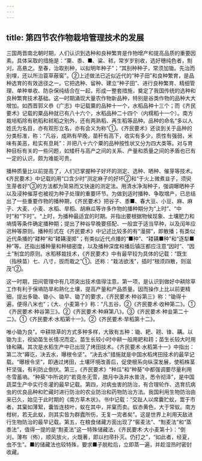 ```yaml
---
---
---
```

title: 第四节农作物栽培管理技术的发展
---



三国两晋南北朝时期，人们认识到选种和良种繁育是作物增产和提高品质的重要因素。具体采取的措施是：“粟、黍、■、粱、秫，常岁岁别收，选好穗纯色者，劁刈，高悬之。至春，治取别种，以拟明年种子”；“其别种种子，常须加锄。先治而别埋，还以所治蓑草蔽窖”。②上述做法已近似近代的“种子田”和良种繁育，是品种选育的有效途径之一。它把选种、留种、建立“种子田”、进行良种繁育、精细管理、单种单收、防杂保纯结合在一起，形成一整套措施，奠定了我国传统的选种和良种繁育技术基础。这一时期涌现大量农作物新品种，特别是谷类作物的品种大大增加。如西晋郭义恭《广志》中记载粟的品种十一个，水稻品种十三个；而《齐民要术》记载的粟品种就已有八十六个，水稻品种二十四个（内糯稻十一个）。南方栽培稻除有秔稻和秫稻之别外，还有两熟稻、再生稻等品种。品种的命名“多以人姓氏为名目，亦有观形立名，亦有会义为称”①。《齐民要术》还谈到关于品种的分类标准，称：“凡谷，成熟有早晚，苗秆有高下，收实有多少，质性有强弱，米味有美恶，粒实有息耗”：并把八十六个粟的品种按性状又分为四大类等。对与育种目标有关的一些问题，如矮秆与高产之间的关系、产量和质量之间的矛盾也已有一定的认识，颇为难能可贵。

播种质量比以前提高了，人们已掌握种子好坏的测定、选种、晒种、催芽等技术。《齐民要术》中记载的用“口含少时”测定麻子的好坏②和“于火上微煮韭子，须臾生芽者好”③的方法都为简易而又快速的测定法。用清水净淘种子，强调曝晒种子以及浸种催芽也被视为种子处理的重要环节。为做到适时播种、争取增产，已总结出了一些重要作物的播种期，《齐民要术》把谷子、黍■、春大豆、小豆、麻、麻子、大麦、小麦、水稻、旱稻、胡麻瓜等许多作物的播种期分为“上时”、“中时”和“下时”。“上时，为播种最适宜的时期。并指出要根据物候现象、土壤肥力和墒情等条件确定播种期；提出了种谷早晚要搭配、一般宜于适当早种，以及闰年应迟种等原则。播种形式在《齐民要术》中记述比较多的有“漫掷”，即散播；有类似近代条播的“耧种”和“耧耩漫掷”；有类似近代点播的“■种”、“耧耩■种”和“逐犁■种”等。还指出播种量和种植密度，以及播种深度和播后镇压都应注意“因时”、“因土”制宜的原则。水稻移栽技术，《齐民要术》中有最早较为具体的记载：“既生（指秧苗）七、八寸，拔而栽之”①。还称：“栽法欲浅”，插时“根须四散，则滋茂”②。

这一时期，田间管理中有几项突出技术值得注意。第一项，是认识到做好中耕除草工作有利于保墒防旱和熟化土壤，提高产量和产品质量。因而操作上比以前更精细，提出多锄、锄小、锄早、锄了的要求，《齐民要术·种谷第三》称：“锄得十遍，便得八米也”；《大、小麦第十》称：“凡五谷，②《齐民要术·收种第二》。①《齐民要术·种谷第三》。②《齐民要术·种麻第八》。③《齐民要术·种韭第二十二》。①《齐民要术·水稻第十一》。②《齐民要术·旱稻第十二》。

唯小锄为良”。中耕除草的方式多种多样，大致有五种：锄、耙、耢、锋、耩。以锄为主，视幼苗生长情况而定。苗生长较小时中耕一般用耙和耢；苗生长较大时用锋和耩。其次是水稻生产中已出现了烤田技术。《齐民要术·水稻第十一》中指出：第二次“薅讫，决去水，曝根令坚”。“决去水”措施就是中国水稻烤田技术的最早记载。“曝根令坚”，即通过烤田，土壤环境改善后，促使根系向纵深发展，使稻株茎杆坚强，有利防止倒伏。第三，《齐民要术》“种瓜”和“种葵”中都强调要尽量利用冬雪蓄墒。“种葵”中所说的“若竟冬无雪，腊月中汲井水普浇，悉令彻泽”，是中国蔬菜生产中实行冬灌的最早记载。第四，对病虫害的防治，有合理轮作、选育抗病虫的优良品种和贮藏时进行防治的农业防治和药物防治方法。我国利用生物防治由来已久，始见于此时期的《南方草木状》。书中记载：“交趾人以席囊贮蚁，鬻于市者。其窠如薄絮，囊皆连枝叶，蚁在其中，并窠而卖。蚁赤黄色，大于常蚁。南方柑树，若无此蚁，则其实皆为群蠹所伤，无复一完者矣”。这是世界上利用天敌进行生物防治的最早记载。第五，在粮食储藏方面出现了“窖麦法”、“劁麦法”和“蒸黍法”，值得一提的是“劁麦法”这一特殊储藏法，《齐民要术·大小麦第十》：“倒刈，薄布（佈），顺风放火，火既著，即以扫帚扑灭。仍打之”，“如此者，经夏，虫不生”。■的储藏法也较特殊，要求■子脱粒后，立即蒸一遍，并趁湿热时密封收藏。